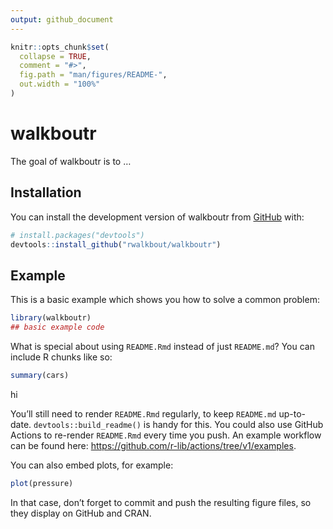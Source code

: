 ```yaml
---
output: github_document
---
```


<!-- README.md is generated from README.Rmd. Please edit that file -->

```r
knitr::opts_chunk$set(
  collapse = TRUE,
  comment = "#>",
  fig.path = "man/figures/README-",
  out.width = "100%"
)
```

# walkboutr

<!-- badges: start -->
<!-- badges: end -->

The goal of walkboutr is to ...

## Installation

You can install the development version of walkboutr from [GitHub](https://github.com/) with:

``` r
# install.packages("devtools")
devtools::install_github("rwalkbout/walkboutr")
```

## Example

This is a basic example which shows you how to solve a common problem:

```r
library(walkboutr)
## basic example code
```


What is special about using `README.Rmd` instead of just `README.md`? You can include R chunks like so:

```r
summary(cars)
```

hi

You'll still need to render `README.Rmd` regularly, to keep `README.md` up-to-date. `devtools::build_readme()` is handy for this. You could also use GitHub Actions to re-render `README.Rmd` every time you push. An example workflow can be found here: <https://github.com/r-lib/actions/tree/v1/examples>.

You can also embed plots, for example:

```r
plot(pressure)
```

In that case, don't forget to commit and push the resulting figure files, so they display on GitHub and CRAN.
